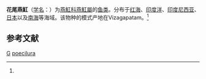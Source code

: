 {{Speciesbox 
| taxon = Gymnura poecilura
| authority = (Shaw, 1804)<ref name='id5287'>{{cite web| url =http://www.bioinfo.cn/db05/BjdwSpecies.php?action=view&id=5287| title =花尾燕魟| work =《中国动物物种编目数据库》| publisher =中国科学院微生物研究所| author =中国科学院动物研究所| accessdate =2009-04-11| deadurl =yes| archiveurl =https://web.archive.org/web/20160305063856/http://www.bioinfo.cn/db05/BjdwSpecies.php?action=view&id=5287| archivedate =2016-03-05}}</ref>
}}

'''花尾燕魟'''（[[学名|学名]]：{{lang|la|''Gymnura poecilura''}}）为[[燕魟科|燕魟科]][[燕魟屬|燕魟屬]]的[[鱼类|鱼类]]。分布于[[红海|红海]]、[[印度洋|印度洋]]、[[印度尼西亚|印度尼西亚]]、[[日本|日本]]以及[[南海|南海]]等海域。该物种的模式产地在Vizagapatam。<ref name='id5287'/>

==参考文献==
{{reflist}}

{{Taxonbar}}

[[Category:1804年描述的鱼类|G]]
[[Category:燕魟屬|poecilura]]